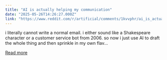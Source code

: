 ```yaml
---
title: "AI is actually helping my communication"
date: "2025-05-26T14:26:27.000Z"
link: "https://www.reddit.com/r/artificial/comments/1kvvphr/ai_is_actually_helping_my_communication/"
---
```


i literally cannot write a normal email. i either sound like a Shakespeare character or a customer service bot from 2006. so now i just use AI to draft the whole thing and then sprinkle in my own flav...

[Read more](https://www.reddit.com/r/artificial/comments/1kvvphr/ai_is_actually_helping_my_communication/)
